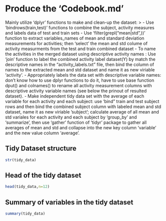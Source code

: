 Produce the 'Codebook.md'
========================


Mainly utilize 'dplyr' functions to make and clean-up the dataset:
>
- Use 'bindrows(train,test)' functions to combine the subject, activity measures and labels data of test and train sets
- Use 'filter(grepl("mean|std",))' function to extract variables_names of mean and standard deviation measurements for activities; then 'select' the mean and std colume of activity measurments from the test and train combined dataset 
- To name the activities in the merged dataset using descriptive activity names : Use 'join' function to label the combined activity label dataset(Y) by match the descriptive names in the "activity_labels.txt" file, then bind the column of names to the extracted mean and std dataset and name it as new viriable 'activity'.
- Appropriately labels the data set with descriptive variable names: don't know how to use dplyr functions to do it, have to use base function dput() and colnames() to rename all activity measurement columns with descriptive activity variable names (see below the prinout of resulted dataset). 
- Make independent tidy data set with the average of each variable for each activity and each subject: use 'bind" train and test subject rows and then bind the combined subject column with labeled mean and std dataset, name it as new viriable 'subject'; calculate average of all mean and std variales for each activity and each subject by 'group_by' and 'summarize', then use 'gather' function of 'tidyr' package to gather  all averages of mean  and std and collapse into the new key column 'variable' and the new value column 'average'.


Tidy Dataset structure
-----------------

```r
str(tidy_data)
```


Head of the tidy dataset
-------------------------

```r
head(tidy_data,n=12)
```

Summary of variables in the tidy dataset
-----------------------------------------

```r
summary(tidy_data)
```


